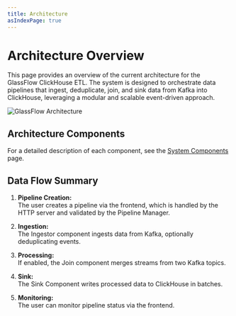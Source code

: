```yaml
---
title: Architecture
asIndexPage: true
---
```



# Architecture Overview

This page provides an overview of the current architecture for the GlassFlow ClickHouse ETL. The system is designed to orchestrate data pipelines that ingest, deduplicate, join, and sink data from Kafka into ClickHouse, leveraging a modular and scalable event-driven approach.

![GlassFlow Architecture](/assets/glassflow_architecture.png)

## Architecture Components

For a detailed description of each component, see the [System Components](/architecture/kubernetes-components) page.

## Data Flow Summary

1. **Pipeline Creation:**  
   The user creates a pipeline via the frontend, which is handled by the HTTP server and validated by the Pipeline Manager.

2. **Ingestion:**  
   The Ingestor component ingests data from Kafka, optionally deduplicating events.

3. **Processing:**  
   If enabled, the Join component merges streams from two Kafka topics.
   
4. **Sink:**  
   The Sink Component writes processed data to ClickHouse in batches.

5. **Monitoring:**  
   The user can monitor pipeline status via the frontend.
